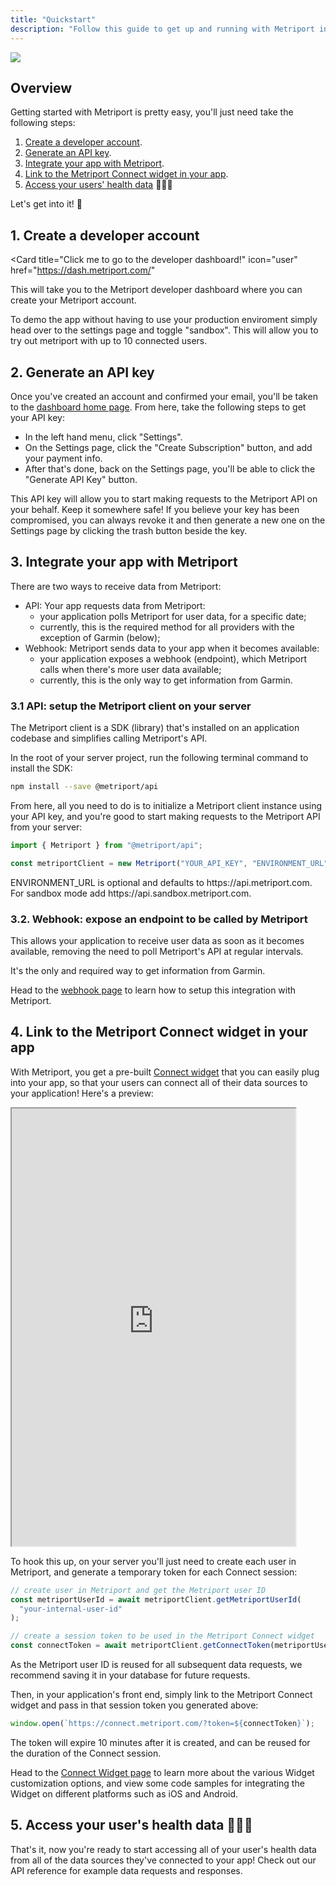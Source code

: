 ```yaml
---
title: "Quickstart"
description: "Follow this guide to get up and running with Metriport in minutes."
---
```


<img className="h-40" src="/images/integrations.svg" />

## Overview

Getting started with Metriport is pretty easy, you'll just need take the following steps:

1. [Create a developer account](#1-create-a-developer-account).
2. [Generate an API key](#2-generate-an-api-key).
3. [Integrate your app with Metriport](#3-integrate-your-app-with-metriport).
4. [Link to the Metriport Connect widget in your app](#4-link-to-the-metriport-connect-widget-in-your-app).
5. [Access your users' health data](#5-access-your-user-s-health-data) 🎉🎉🎉

Let's get into it! 🤘

## 1. Create a developer account

<Card
  title="Click me to go to the developer dashboard!"
  icon="user"
  href="https://dash.metriport.com/"
>
  This will take you to the Metriport developer dashboard where you can create
  your Metriport account.
</Card>

<Tip>
  To demo the app without having to use your production enviroment simply head
  over to the settings page and toggle "sandbox". This will allow you to try out
  metriport with up to 10 connected users.
</Tip>

## 2. Generate an API key

Once you've created an account and confirmed your email, you'll be taken to the [dashboard
home page](https://dash.metriport.com/). From here, take the following steps to get your API key:

- In the left hand menu, click "Settings".
- On the Settings page, click the "Create Subscription" button, and add your payment info.
- After that's done, back on the Settings page, you'll be able to click the "Generate API Key" button.

<Info>
  This API key will allow you to start making requests to the Metriport API on
  your behalf. Keep it somewhere safe!
</Info>

<Tip>
  If you believe your key has been compromised, you can always revoke it and
  then generate a new one on the Settings page by clicking the trash button
  beside the key.
</Tip>

## 3. Integrate your app with Metriport

There are two ways to receive data from Metriport:

- API: Your app requests data from Metriport:
  - your application polls Metriport for user data, for a specific date;
  - currently, this is the required method for all providers with the exception of Garmin (below);
- Webhook: Metriport sends data to your app when it becomes available:
  - your application exposes a webhook (endpoint), which Metriport calls when there's more user data available;
  - currently, this is the only way to get information from Garmin.

### 3.1 API: setup the Metriport client on your server

The Metriport client is a SDK (library) that's installed on an application codebase and simplifies calling Metriport's API.

In the root of your server project, run the following terminal command to install the SDK:

```bash
npm install --save @metriport/api
```

From here, all you need to do is to initialize a Metriport client instance using your API
key, and you're good to start making requests to the Metriport API from your server:

```typescript
import { Metriport } from "@metriport/api";

const metriportClient = new Metriport("YOUR_API_KEY", "ENVIRONMENT_URL");
```

<Info>
  ENVIRONMENT_URL is optional and defaults to https://api.metriport.com. For
  sandbox mode add https://api.sandbox.metriport.com.
</Info>

### 3.2. Webhook: expose an endpoint to be called by Metriport

This allows your application to receive user data as soon as it becomes available, removing the need to poll Metriport's API at regular intervals.

It's the only and required way to get information from Garmin.

Head to the [webhook page](/more-info/webhooks) to learn how to setup this integration with Metriport.

## 4. Link to the Metriport Connect widget in your app

With Metriport, you get a pre-built [Connect widget](https://connect.metriport.com/?token=demo)
that you can easily plug into your app, so that your users can connect all of their data sources to your application!
Here's a preview:

<iframe
  width="90%"
  height="700"
  src="https://connect.metriport.com/?token=demo"
></iframe>

To hook this up, on your server you'll just need to create each user in Metriport, and
generate a temporary token for each Connect session:

```typescript
// create user in Metriport and get the Metriport user ID
const metriportUserId = await metriportClient.getMetriportUserId(
  "your-internal-user-id"
);

// create a session token to be used in the Metriport Connect widget
const connectToken = await metriportClient.getConnectToken(metriportUserId);
```

<Info>
  As the Metriport user ID is reused for all subsequent data requests, we
  recommend saving it in your database for future requests.
</Info>

Then, in your application's front end, simply link to the Metriport Connect widget
and pass in that session token you generated above:

```typescript
window.open(`https://connect.metriport.com/?token=${connectToken}`);
```

<Info>
  The token will expire 10 minutes after it is created, and can be reused for
  the duration of the Connect session.
</Info>

Head to the [Connect Widget page](/getting-started/connect-widget) to learn more about the various Widget customization options, and view some code samples for integrating the Widget on different platforms such as iOS and Android.

## 5. Access your user's health data 🎉🎉🎉

<Check>
  That's it, now you're ready to start accessing all of your user's health data
  from all of the data sources they've connected to your app!
</Check>

<Card title="API reference" icon="terminal" href="/user/create-user">
  Check out our API reference for example data requests and responses.
</Card>
